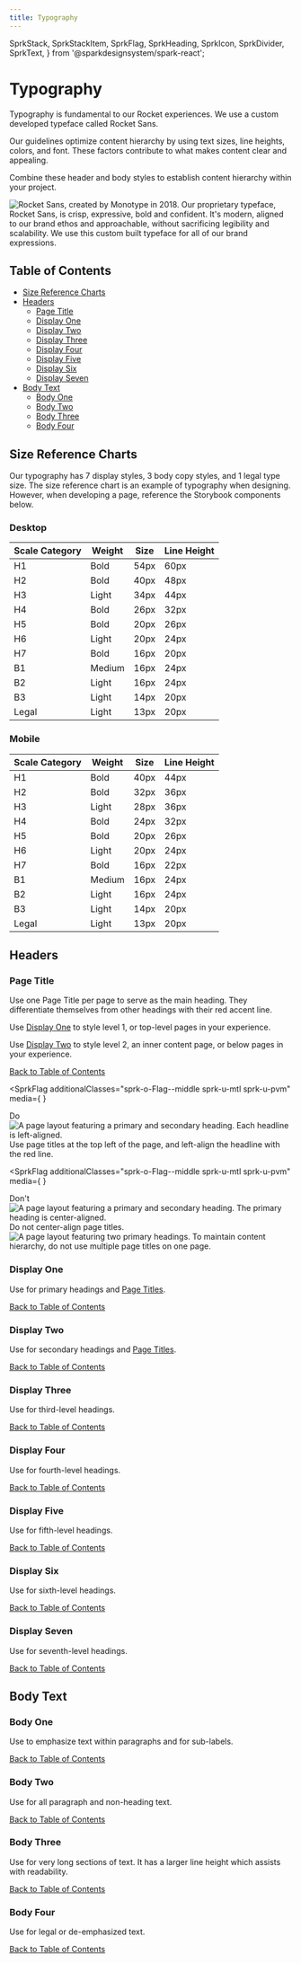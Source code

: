 ```yaml
---
title: Typography
---
```


  SprkStack,
  SprkStackItem,
  SprkFlag,
  SprkHeading,
  SprkIcon,
  SprkDivider,
  SprkText,
} from '@sparkdesignsystem/spark-react';





# Typography

Typography is fundamental to our Rocket experiences. We use a custom developed typeface called Rocket Sans.

Our guidelines optimize content hierarchy by using text sizes, line heights, colors, and font. These factors contribute to what makes content clear and appealing.

Combine these header and body styles to establish content hierarchy within your project.

<div class="sprk-u-Measure">
  <img
    srcset={specimenSet}
    src={specimen}
    sizes="(min-width: 1120px) 1120px,
              (min-width: 1680px) 1680px,
              560px"
    alt="Rocket Sans, created by Monotype in 2018. Our proprietary typeface,
      Rocket Sans, is crisp, expressive, bold and confident. It's modern,
      aligned to our brand ethos and approachable, without sacrificing
      legibility and scalability. We use this custom built typeface for
      all of our brand expressions."
  />
</div>

<h2 class="docs-b-h2 sprk-b-TypeDisplayTwo sprk-u-mbl sprk-u-Measure">Table of Contents</h2>
<ul class="sprk-b-List sprk-b-List--bare">
  <li>
    <a href="#size-charts">
      Size Reference Charts
    </a>
  </li>
  <li>
    <a href="#headers">
      Headers
    </a>
    <ul class="sprk-b-List sprk-b-List--indented sprk-u-Measure sprk-u-mvs">
      <li>
        <a href="#page-title">
          Page Title
        </a>
      </li>
      <li>
        <a href="#display-one">
          Display One
        </a>
      </li>
     <li>
        <a href="#display-two">
          Display Two
        </a>
      </li>
      <li>
        <a href="#display-three">
          Display Three
        </a>
      </li>
      <li>
        <a href="#display-four">
          Display Four
        </a>
      </li>
      <li>
        <a href="#display-five">
          Display Five
        </a>
      </li>
      <li>
        <a href="#display-six">
          Display Six
        </a>
      </li>
      <li>
        <a href="#display-seven">
          Display Seven
        </a>
      </li>
    </ul>
  </li>
  <li>
    <a href="#body-text">
      Body Text
    </a>
    <ul class="sprk-b-List sprk-b-List--indented sprk-u-Measure sprk-u-mvs">
      <li>
        <a href="#body-one">
          Body One
        </a>
      </li>
      <li>
        <a href="#body-two">
          Body Two
        </a>
      </li>
      <li>
        <a href="#body-three">
          Body Three
        </a>
      </li>
      <li>
        <a href="#body-four">
          Body Four
        </a>
      </li>
    </ul>
  </li>

</ul>

<SprkDivider element="span" additionalClasses="sprk-u-mvn" />

## Size Reference Charts

Our typography has 7 display styles, 3 body copy styles, and 1 legal type size.
The size reference chart is an example of typography when designing.
However, when developing a page, reference the Storybook components below.

<div class="sprk-o-Stack sprk-o-Stack--medium sprk-o-Stack--split@xl">
  <div class="sprk-b-TableContainer sprk-o-Stack__item sprk-u-mtl">
    <h3 class="sprk-b-TypeDisplayFive">Desktop</h3>
    <table class="sprk-b-Table sprk-b-Table--spacing-medium">
      <thead>
        <tr>
          <th>Scale Category</th>
          <th>Weight</th>
          <th>Size</th>
          <th>Line Height</th>
        </tr>
      </thead>
      <tbody>
        <tr>
          <td>H1</td>
          <td>Bold</td>
          <td>54px</td>
          <td>60px</td>
        </tr>
        <tr>
          <td>H2</td>
          <td>Bold</td>
          <td>40px</td>
          <td>48px</td>
        </tr>
        <tr>
          <td>H3</td>
          <td>Light</td>
          <td>34px</td>
          <td>44px</td>
        </tr>
        <tr>
          <td>H4</td>
          <td>Bold</td>
          <td>26px</td>
          <td>32px</td>
        </tr>
        <tr>
          <td>H5</td>
          <td>Bold</td>
          <td>20px</td>
          <td>26px</td>
        </tr>
        <tr>
          <td>H6</td>
          <td>Light</td>
          <td>20px</td>
          <td>24px</td>
        </tr>
        <tr>
          <td>H7</td>
          <td>Bold</td>
          <td>16px</td>
          <td>20px</td>
        </tr>
        <tr>
          <td>B1</td>
          <td>Medium</td>
          <td>16px</td>
          <td>24px</td>
        </tr>
        <tr>
          <td>B2</td>
          <td>Light</td>
          <td>16px</td>
          <td>24px</td>
        </tr>
        <tr>
          <td>B3</td>
          <td>Light</td>
          <td>14px</td>
          <td>20px</td>
        </tr>
        <tr>
          <td>Legal</td>
          <td>Light</td>
          <td>13px</td>
          <td>20px</td>
        </tr>
      </tbody>
    </table>
  </div>

  <div class="sprk-b-TableContainer sprk-o-Stack__item sprk-u-mtl">
    <h3 class="sprk-b-TypeDisplayFive">Mobile</h3>
    <table class="sprk-b-Table sprk-b-Table--spacing-medium">
      <thead>
        <tr>
          <th>Scale Category</th>
          <th>Weight</th>
          <th>Size</th>
          <th>Line Height</th>
        </tr>
      </thead>
      <tbody>
        <tr>
          <td>H1</td>
          <td>Bold</td>
          <td>40px</td>
          <td>44px</td>
        </tr>
        <tr>
          <td>H2</td>
          <td>Bold</td>
          <td>32px</td>
          <td>36px</td>
        </tr>
        <tr>
          <td>H3</td>
          <td>Light</td>
          <td>28px</td>
          <td>36px</td>
        </tr>
        <tr>
          <td>H4</td>
          <td>Bold</td>
          <td>24px</td>
          <td>32px</td>
        </tr>
        <tr>
          <td>H5</td>
          <td>Bold</td>
          <td>20px</td>
          <td>26px</td>
        </tr>
        <tr>
          <td>H6</td>
          <td>Light</td>
          <td>20px</td>
          <td>24px</td>
        </tr>
        <tr>
          <td>H7</td>
          <td>Bold</td>
          <td>16px</td>
          <td>22px</td>
        </tr>
        <tr>
          <td>B1</td>
          <td>Medium</td>
          <td>16px</td>
          <td>24px</td>
        </tr>
        <tr>
          <td>B2</td>
          <td>Light</td>
          <td>16px</td>
          <td>24px</td>
        </tr>
        <tr>
          <td>B3</td>
          <td>Light</td>
          <td>14px</td>
          <td>20px</td>
        </tr>
        <tr>
          <td>Legal</td>
          <td>Light</td>
          <td>13px</td>
          <td>20px</td>
        </tr>
      </tbody>
    </table>
  </div>
</div>

<SprkDivider element="span" additionalClasses="sprk-u-mvn" />

## Headers

### Page Title

Use one Page Title per page to serve as the main heading. They differentiate themselves from other headings with their red accent line.

Use [Display One](#display-one) to style level 1, or top-level pages in your experience.

Use [Display Two](display-two) to style level 2, an inner content page, or below pages in your experience.

<ComponentPreview
  componentName="typography--page-title"
  componentType="foundations"
  titleAttr="Page Title Example"
  hasHTML
  hasReact
  hasAngular
/>

<div class="sprk-u-Measure">
  <a class="sprk-b-Link sprk-u-Float--right" href="#table-of-contents">
    Back to Table of Contents
  </a>
</div>

<SprkFlag
  additionalClasses="sprk-o-Flag--middle sprk-u-mtl sprk-u-pvm"
  media={
    <SprkIcon
      iconName="check-mark"
      additionalClasses="sprk-c-Icon--l sprk-c-Icon--stroke-current-color sprk-c-Icon--filled-current-color sprk-u-Color--green"
      aria-hidden="true"
    />
  }
>
  <SprkHeading element="span" variant="displayFour">
    Do
  </SprkHeading>
</SprkFlag>

<div class="sprk-u-Measure">
  <img
    srcset={pageTitleDoSet}
    src={pageTitleDo}
    sizes="(min-width: 1120px) 1120px,
                  (min-width: 1680px) 1680px,
                  560px"
    alt="A page layout featuring a primary and secondary heading. Each headline is left-aligned."
  />
</div>

<SprkText variant="bodyTwo" additionalClasses="sprk-u-Measure sprk-u-mvm">
  Use page titles at the top left of the page, and left-align the headline with
  the red line.
</SprkText>

<SprkFlag
  additionalClasses="sprk-o-Flag--middle sprk-u-mtl sprk-u-pvm"
  media={
    <SprkIcon
      iconName="close-circle"
      additionalClasses="sprk-c-Icon--l sprk-c-Icon--stroke-current-color sprk-c-Icon--filled-current-color sprk-u-Color--orange"
      aria-hidden="true"
    />
  }
>
  <SprkHeading element="span" variant="displayFour">
    Don't
  </SprkHeading>
</SprkFlag>

<SprkStack itemSpacing="medium" splitAt="small" additionalClasses="sprk-u-mbl">
  <SprkStackItem additionalClasses="sprk-o-Stack__item--half@s sprk-u-prm">
    <SprkStack>
      <SprkStackItem additionalClasses="sprk-u-mbm">
        <img
          srcset={pageTitleDontSet}
          src={pageTitleDont}
          sizes="(min-width: 1120px) 1120px,
                (min-width: 1680px) 1680px,
                560px"
          alt="A page layout featuring a primary and secondary heading. The primary heading is center-aligned."
        />
      </SprkStackItem>
      <SprkStackItem>
        <SprkText
          variant="bodyTwo"
          additionalClasses="sprk-u-Measure sprk-u-mbm"
        >
          Do not center-align page titles.
        </SprkText>
      </SprkStackItem>
    </SprkStack>

  </SprkStackItem>
  <SprkStackItem additionalClasses="sprk-o-Stack__item--half@s sprk-u-prm">
    <SprkStack>
      <SprkStackItem additionalClasses="sprk-u-mbm">
        <img
          srcset={pageTitleDont2Set}
          src={pageTitleDont2}
          sizes="(min-width: 1120px) 1120px,
                    (min-width: 1680px) 1680px,
                    560px"
          alt="A page layout featuring two primary headings."
        />
      </SprkStackItem>
      <SprkStackItem>
        <SprkText
          variant="bodyTwo"
          additionalClasses="sprk-u-Measure sprk-u-mbm"
        >
          To maintain content hierarchy, do not use multiple page titles on one page.
        </SprkText>
      </SprkStackItem>
    </SprkStack>
  </SprkStackItem>
</SprkStack>

### Display One

Use for primary headings and [Page Titles](#page-title).

<ComponentPreview
  componentName="typography--display-one"
  componentType="foundations"
  titleAttr="Display One Example"
  hasHTML
  hasReact
  hasAngular
/>
<div class="sprk-u-Measure">
  <a class="sprk-b-Link sprk-u-Float--right" href="#table-of-contents">
    Back to Table of Contents
  </a>
</div>

### Display Two

Use for secondary headings and [Page Titles](#page-title).

<ComponentPreview
  componentName="typography--display-two"
  componentType="foundations"
  titleAttr="Display Two Example"
  hasHTML
  hasReact
  hasAngular
/>
<div class="sprk-u-Measure">
  <a class="sprk-b-Link sprk-u-Float--right" href="#table-of-contents">
    Back to Table of Contents
  </a>
</div>

### Display Three

Use for third-level headings.

<ComponentPreview
  componentName="typography--display-three"
  componentType="foundations"
  titleAttr="Display Three Example"
  hasHTML
  hasReact
  hasAngular
/>
<div class="sprk-u-Measure">
  <a class="sprk-b-Link sprk-u-Float--right" href="#table-of-contents">
    Back to Table of Contents
  </a>
</div>

### Display Four

Use for fourth-level headings.

<ComponentPreview
  componentName="typography--display-four"
  componentType="foundations"
  titleAttr="Display Four Example"
  hasHTML
  hasReact
  hasAngular
/>
<div class="sprk-u-Measure">
  <a class="sprk-b-Link sprk-u-Float--right" href="#table-of-contents">
    Back to Table of Contents
  </a>
</div>

### Display Five

Use for fifth-level headings.

<ComponentPreview
  componentName="typography--display-five"
  componentType="foundations"
  titleAttr="Display Five Example"
  hasHTML
  hasReact
  hasAngular
/>
<div class="sprk-u-Measure">
  <a class="sprk-b-Link sprk-u-Float--right" href="#table-of-contents">
    Back to Table of Contents
  </a>
</div>

### Display Six

Use for sixth-level headings.

<ComponentPreview
  componentName="typography--display-six"
  componentType="foundations"
  titleAttr="Display Six Example"
  hasHTML
  hasReact
  hasAngular
/>
<div class="sprk-u-Measure">
  <a class="sprk-b-Link sprk-u-Float--right" href="#table-of-contents">
    Back to Table of Contents
  </a>
</div>

### Display Seven

Use for seventh-level headings.

<ComponentPreview
  componentName="typography--display-seven"
  componentType="foundations"
  titleAttr="Display Seven Example"
  hasHTML
  hasReact
  hasAngular
/>
<div class="sprk-u-Measure">
  <a class="sprk-b-Link sprk-u-Float--right" href="#table-of-contents">
    Back to Table of Contents
  </a>
</div>

## Body Text

### Body One

Use to emphasize text within paragraphs and for sub-labels.

<ComponentPreview
  componentName="typography--body-one"
  componentType="foundations"
  titleAttr="Body One Example"
  hasHTML
  hasReact
  hasAngular
/>
<div class="sprk-u-Measure">
  <a class="sprk-b-Link sprk-u-Float--right" href="#table-of-contents">
    Back to Table of Contents
  </a>
</div>

### Body Two

Use for all paragraph and non-heading text.

<ComponentPreview
  componentName="typography--body-two"
  componentType="foundations"
  titleAttr="Body Two Example"
  hasHTML
  hasReact
  hasAngular
/>
<div class="sprk-u-Measure">
  <a class="sprk-b-Link sprk-u-Float--right" href="#table-of-contents">
    Back to Table of Contents
  </a>
</div>

### Body Three

Use for very long sections of text. It has a larger line height which assists with readability.

<ComponentPreview
  componentName="typography--body-three"
  componentType="foundations"
  titleAttr="Body Three Example"
  hasHTML
  hasReact
  hasAngular
/>
<div class="sprk-u-Measure">
  <a class="sprk-b-Link sprk-u-Float--right" href="#table-of-contents">
    Back to Table of Contents
  </a>
</div>

### Body Four

Use for legal or de-emphasized text.

<ComponentPreview
  componentName="typography--body-four"
  componentType="foundations"
  titleAttr="Body Four Example"
  hasHTML
  hasReact
  hasAngular
/>
<div class="sprk-u-Measure">
  <a class="sprk-b-Link sprk-u-Float--right" href="#table-of-contents">
    Back to Table of Contents
  </a>
</div>
